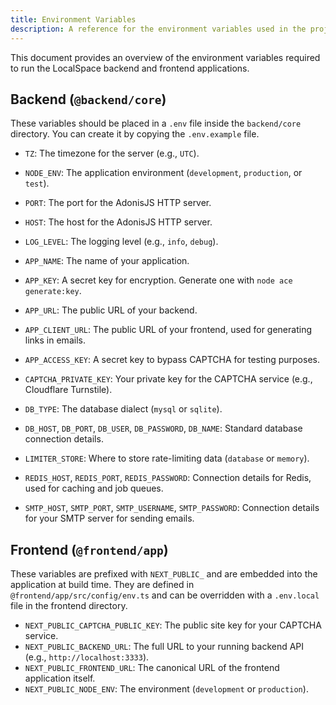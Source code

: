 ```yaml
---
title: Environment Variables
description: A reference for the environment variables used in the project.
---
```


This document provides an overview of the environment variables required to run the LocalSpace backend and frontend applications.

## Backend (`@backend/core`)

These variables should be placed in a `.env` file inside the `backend/core` directory. You can create it by copying the `.env.example` file.

- `TZ`: The timezone for the server (e.g., `UTC`).
- `NODE_ENV`: The application environment (`development`, `production`, or `test`).
- `PORT`: The port for the AdonisJS HTTP server.
- `HOST`: The host for the AdonisJS HTTP server.
- `LOG_LEVEL`: The logging level (e.g., `info`, `debug`).

- `APP_NAME`: The name of your application.
- `APP_KEY`: A secret key for encryption. Generate one with `node ace generate:key`.
- `APP_URL`: The public URL of your backend.
- `APP_CLIENT_URL`: The public URL of your frontend, used for generating links in emails.
- `APP_ACCESS_KEY`: A secret key to bypass CAPTCHA for testing purposes.

- `CAPTCHA_PRIVATE_KEY`: Your private key for the CAPTCHA service (e.g., Cloudflare Turnstile).

- `DB_TYPE`: The database dialect (`mysql` or `sqlite`).
- `DB_HOST`, `DB_PORT`, `DB_USER`, `DB_PASSWORD`, `DB_NAME`: Standard database connection details.

- `LIMITER_STORE`: Where to store rate-limiting data (`database` or `memory`).

- `REDIS_HOST`, `REDIS_PORT`, `REDIS_PASSWORD`: Connection details for Redis, used for caching and job queues.

- `SMTP_HOST`, `SMTP_PORT`, `SMTP_USERNAME`, `SMTP_PASSWORD`: Connection details for your SMTP server for sending emails.

## Frontend (`@frontend/app`)

These variables are prefixed with `NEXT_PUBLIC_` and are embedded into the application at build time. They are defined in `@frontend/app/src/config/env.ts` and can be overridden with a `.env.local` file in the frontend directory.

- `NEXT_PUBLIC_CAPTCHA_PUBLIC_KEY`: The public site key for your CAPTCHA service.
- `NEXT_PUBLIC_BACKEND_URL`: The full URL to your running backend API (e.g., `http://localhost:3333`).
- `NEXT_PUBLIC_FRONTEND_URL`: The canonical URL of the frontend application itself.
- `NEXT_PUBLIC_NODE_ENV`: The environment (`development` or `production`).
